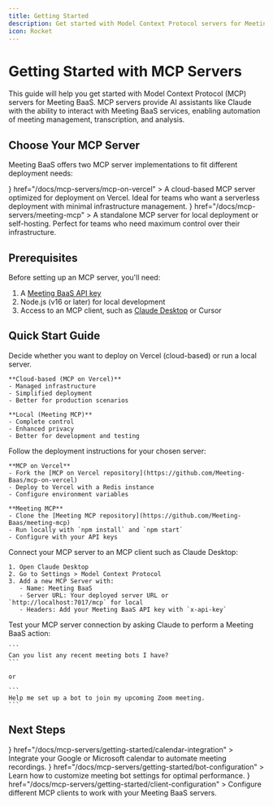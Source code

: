 ```yaml
---
title: Getting Started
description: Get started with Model Context Protocol servers for Meeting BaaS
icon: Rocket
---
```


# Getting Started with MCP Servers

This guide will help you get started with Model Context Protocol (MCP) servers for Meeting BaaS. MCP servers provide AI assistants like Claude with the ability to interact with Meeting BaaS services, enabling automation of meeting management, transcription, and analysis.

## Choose Your MCP Server

Meeting BaaS offers two MCP server implementations to fit different deployment needs:

<Cards>
  <Card
    title="MCP on Vercel"
    icon={<Cloud className="text-blue-400" />}
    href="/docs/mcp-servers/mcp-on-vercel"
  >
    A cloud-based MCP server optimized for deployment on Vercel. Ideal for teams
    who want a serverless deployment with minimal infrastructure management.
  </Card>
  <Card
    title="Meeting MCP"
    icon={<Server className="text-green-400" />}
    href="/docs/mcp-servers/meeting-mcp"
  >
    A standalone MCP server for local deployment or self-hosting. Perfect for
    teams who need maximum control over their infrastructure.
  </Card>
</Cards>

## Prerequisites

Before setting up an MCP server, you'll need:

1. A [Meeting BaaS API key](https://meetingbaas.com)
2. Node.js (v16 or later) for local development
3. Access to an MCP client, such as [Claude Desktop](https://claude.ai/desktop) or Cursor

## Quick Start Guide

<Steps>
  <Step title="Choose Your Deployment Method">
    Decide whether you want to deploy on Vercel (cloud-based) or run a local server.

    **Cloud-based (MCP on Vercel)**
    - Managed infrastructure
    - Simplified deployment
    - Better for production scenarios

    **Local (Meeting MCP)**
    - Complete control
    - Enhanced privacy
    - Better for development and testing

  </Step>

  <Step title="Deploy Your MCP Server">
    Follow the deployment instructions for your chosen server:

    **MCP on Vercel**
    - Fork the [MCP on Vercel repository](https://github.com/Meeting-Baas/mcp-on-vercel)
    - Deploy to Vercel with a Redis instance
    - Configure environment variables

    **Meeting MCP**
    - Clone the [Meeting MCP repository](https://github.com/Meeting-Baas/meeting-mcp)
    - Run locally with `npm install` and `npm start`
    - Configure with your API keys

  </Step>

  <Step title="Connect to an MCP Client">
    Connect your MCP server to an MCP client such as Claude Desktop:

    1. Open Claude Desktop
    2. Go to Settings > Model Context Protocol
    3. Add a new MCP Server with:
       - Name: Meeting BaaS
       - Server URL: Your deployed server URL or `http://localhost:7017/mcp` for local
       - Headers: Add your Meeting BaaS API key with `x-api-key`

  </Step>

  <Step title="Test Your Connection">
    Test your MCP server connection by asking Claude to perform a Meeting BaaS action:

    ```
    Can you list any recent meeting bots I have?
    ```

    or

    ```
    Help me set up a bot to join my upcoming Zoom meeting.
    ```

  </Step>
</Steps>

## Next Steps

<Cards>
  <Card
    title="Set Up Calendar Integration"
    icon={<Calendar />}
    href="/docs/mcp-servers/getting-started/calendar-integration"
  >
    Integrate your Google or Microsoft calendar to automate meeting recordings.
  </Card>
  <Card
    title="Configure Bot Settings"
    icon={<Settings />}
    href="/docs/mcp-servers/getting-started/bot-configuration"
  >
    Learn how to customize meeting bot settings for optimal performance.
  </Card>
  <Card
    title="MCP Client Configuration"
    icon={<Puzzle />}
    href="/docs/mcp-servers/getting-started/client-configuration"
  >
    Configure different MCP clients to work with your Meeting BaaS servers.
  </Card>
</Cards>
